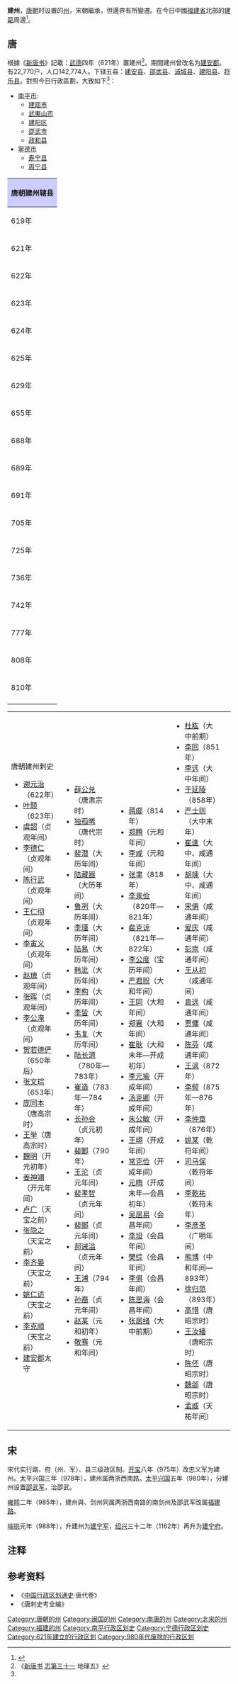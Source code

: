 {{福建历史}}
'''建州'''，[[唐朝|唐朝]]时设置的[[州|州]]，宋朝繼承，但邊界有所變遷。在今日中國[[福建省|福建省]]北部的[[建瓯市|建甌]]周邊<ref name="社科">{{cite book|editor-last=Shi Weile|year=2005|title=中国历史地名大词典|publisher=中國社科院出版社|isbn=7-5004-4929-1|pages=1710|language=zh-hans}}</ref>。

==唐==
根據《[[新唐书|新唐书]]》記載：[[武德|武德]]四年（621年）置建州<ref>《[[新唐书|新唐书]] [[:s:新唐書/卷041|志第三十一]] 地理五》</ref>。期間建州曾改名为[[建安郡|建安郡]]。有22,770户，人口142,774人。下辖五县：[[建安县|建安县]]、[[邵武县|邵武县]]、[[浦城县|浦城县]]、[[建阳县|建阳县]]、[[将乐县|将乐县]]。對照今日行政區劃，大致如下<ref name="社科" />：
*[[南平市|南平市]]:
**[[建瓯市|建瓯市]]
**[[武夷山市|武夷山市]]
**[[建阳区|建阳区]]
**[[邵武市|邵武市]]
**[[政和县|政和县]]
*[[寧德市|寧德市]]
**[[寿宁县|寿宁县]]
**[[周宁县|周宁县]]

{| align=center class="wikitable" style="width:600px; text-align:center"
|-
!colspan="2" style="background:#ccccff"|'''唐朝建州辖县'''
|-
|619年||[[闽县|闽县]]、[[建安县|建安县]]、[[南安县|南安县]]、[[龙溪县|龙溪县]]
|-
|621年||[[建安县|建安县]]（改治）、[[闽县|闽县]]、[[南安县|南安县]]、[[龙溪县|龙溪县]]（新设[[建阳县|建阳县]]<ref>今[[福建省|福建省]][[建阳市|建阳市]][[童游街道|童游街道]]</ref>、[[吴兴县|吴兴县]]<ref name="#1">今[[福建省|福建省]][[浦城县|浦城县]][[万安乡|万安乡]]后阳村</ref>（改名[[唐兴县|唐兴县]]）、[[沙县|沙县]]<ref>今[[福建省|福建省]][[沙县|沙县]][[凤岗镇|凤岗镇]]古县村</ref>、[[将乐县|将乐县]]<ref name="#2">今[[福建省|福建省]][[将乐县|将乐县]][[古镛镇|古镛镇]]</ref>、[[绥城县|绥城县]]<ref>今[[福建省|福建省]][[建宁县|建宁县]][[濉城镇|濉城镇]]西南三里</ref>）
|-
|622年||[[建安县|建安县]]、[[闽县|闽县]]、[[建阳县|建阳县]]、[[唐兴县|唐兴县]]、[[沙县|沙县]]（[[南安县|南安县]]、[[龙溪县|龙溪县]]改属[[丰州|丰州]]，[[将乐县|将乐县]]、[[绥城县|绥城县]]改属[[抚州|抚州]]）
|-
|623年||[[建安县|建安县]]、[[建阳县|建阳县]]、[[唐兴县|唐兴县]]、[[沙县|沙县]]（[[闽县|闽县]]改属[[泉州_(隋朝)|泉州]]）
|-
|624年||[[建安县|建安县]]、[[建阳县|建阳县]]、[[唐兴县|唐兴县]]、[[沙县|沙县]]（[[邵武县|邵武县]]、[[绥城县|绥城县]]来属）
|-
|625年||[[建安县|建安县]]、[[邵武县|邵武县]]、[[绥城县|绥城县]]（废除[[建阳县|建阳县]]、[[唐兴县|唐兴县]]、[[沙县|沙县]]）
|-
|629年||[[建安县|建安县]]、[[邵武县|邵武县]]（废除[[绥城县|绥城县]]）
|-
|655年||[[建安县|建安县]]、[[邵武县|邵武县]]（重设[[沙县|沙县]]）
|-
|688年||[[建安县|建安县]]、[[邵武县|邵武县]]、[[沙县|沙县]]（重设[[将乐县|将乐县]]<ref name="#2"/>、[[建阳县|建阳县]]<ref>今[[福建省|福建省]][[建阳市|建阳市]][[潭城镇|潭城镇]]</ref>）
|-
|689年||[[建安县|建安县]]、[[邵武县|邵武县]]、[[沙县|沙县]]、[[将乐县|将乐县]]、[[建阳县|建阳县]]（重设[[唐兴县|唐兴县]]<ref name="#1"/>）
|-
|691年||[[建安县|建安县]]、[[邵武县|邵武县]]、[[沙县|沙县]]、[[将乐县|将乐县]]、[[建阳县|建阳县]]、[[唐兴县|唐兴县]]（改名[[武宁县|武宁县]]）
|-
|705年||[[建安县|建安县]]、[[邵武县|邵武县]]、[[沙县|沙县]]、[[将乐县|将乐县]]、[[建阳县|建阳县]]、[[武宁县|武宁县]]（改名[[唐兴县|唐兴县]]）
|-
|725年||[[建安县|建安县]]、[[邵武县|邵武县]]、[[沙县|沙县]]、[[将乐县|将乐县]]、[[建阳县|建阳县]]、[[唐兴县|唐兴县]]、黄连县
|-
|736年||[[建安县|建安县]]、[[邵武县|邵武县]]、[[沙县|沙县]]、[[将乐县|将乐县]]、[[建阳县|建阳县]]、[[唐兴县|唐兴县]]<ref>今[[福建省|福建省]][[浦城县|浦城县]][[南浦镇|南浦镇]]</ref>（黄连县改属[[汀州|汀州]]<ref>〈宁化县历史沿革〉，2021，宁化县党史和地方志研究室</ref>）
|-
|742年||[[建安县|建安县]]、[[邵武县|邵武县]]、[[沙县|沙县]]、[[将乐县|将乐县]]、[[建阳县|建阳县]]、[[唐兴县|唐兴县]]（改名[[浦城县|浦城县]]）
|-
|777年||[[建安县|建安县]]、[[邵武县|邵武县]]、[[将乐县|将乐县]]、[[建阳县|建阳县]]、[[浦城县|浦城县]]（[[沙县|沙县]]改属[[汀州|汀州]]）
|-
|808年||[[建安县|建安县]]、[[邵武县|邵武县]]、[[建阳县|建阳县]]、[[浦城县|浦城县]]（废除[[将乐县|将乐县]]）
|-
|810年||[[建安县|建安县]]、[[邵武县|邵武县]]、[[建阳县|建阳县]]、[[浦城县|浦城县]]（重设[[将乐县|将乐县]]<ref name="#2"/>）
|-
|}
{|
|valign=top|
;唐朝建州刺史
*[[谢元治|谢元治]]（622年）
*[[叶颢|叶颢]]（623年）
*[[虞韶|虞韶]]（贞观年间）
*[[李德仁|李德仁]]（贞观年间）
*[[陈行武|陈行武]]（贞观年间）
*[[王仁彻|王仁彻]]（贞观年间）
*[[李寅义|李寅义]]（贞观年间）
*[[赵瑰|赵瑰]]（贞观年间）
*[[张晖|张晖]]（贞观年间）
*[[李公淹|李公淹]]（贞观年间）
*[[贺若德俨|贺若德俨]]（650年后）
*[[张文琮|张文琮]]（653年）
*[[庞同本|庞同本]]（唐高宗时）
*[[王举|王举]]（唐高宗时）
*[[魏明|魏明]]（开元初年）
*[[姜神翊|姜神翊]]（开元年间）
*[[卢广|卢广]]（天宝之前）
*[[张隐之|张隐之]]（天宝之前）
*[[李齐晏|李齐晏]]（天宝之前）
*[[姚仁访|姚仁访]]（天宝之前）
*[[李克顺|李克顺]]（天宝之前）
*[[建安郡|建安郡]]太守
|valign=top|
*[[薛公兑|薛公兑]]（唐肃宗时）
*[[独孤晞|独孤晞]]（唐代宗时）
*[[裴潜|裴潜]]（大历年间）
*[[陆藏器|陆藏器]]（大历年间）
*[[鲁冽|鲁冽]]（大历年间）
*[[李瑾|李瑾]]（大历年间）
*[[陆易|陆易]]（大历年间）
*[[韩泚|韩泚]]（大历年间）
*[[李构|李构]]（大历年间）
*[[李皆|李皆]]（大历年间）
*[[韦复|韦复]]（大历年间）
*[[陆长源|陆长源]]（780年—783年）
*[[崔造|崔造]]（783年—784年）
*[[长孙会|长孙会]]（贞元初年）
*[[裴郾|裴郾]]（790年）
*[[王沦|王沦]]（贞元年间）
*[[裴孝智|裴孝智]]（贞元年间）
*[[裴鄙|裴鄙]]（贞元年间）
*[[郝诫溢|郝诫溢]]（贞元年间）
*[[王浦|王浦]]（794年）
*[[孙裔|孙裔]]（贞元年间）
*[[赵某|赵某]]（元和初年）
*[[敬骞|敬骞]]（元和年间）
|valign=top|
*[[蒋郕|蒋郕]]（814年）
*[[郑腾|郑腾]]（元和年间）
*[[李咸|李咸]]（元和年间）
*[[张聿|张聿]]（818年）
*[[李景俭|李景俭]]（820年—821年）
*[[裴克谅|裴克谅]]（821年—822年）
*[[李公度|李公度]]（宝历年间）
*[[严君贶|严君贶]]（大和年间）
*[[王同|王同]]（大和年间）
*[[郑襄|郑襄]]（大和年间）
*[[崔耿|崔耿]]（大和末年—开成初年）
*[[李元瑜|李元瑜]]（开成年间）
*[[汤克卿|汤克卿]]（开成年间）
*[[朱公敏|朱公敏]]（开成年间）
*[[王翊|王翊]]（开成年间）
*[[常克俭|常克俭]]（开成年间）
*[[元晦|元晦]]（开成末年—会昌初年）
*[[吴居易|吴居易]]（会昌年间）
*[[李坦|李坦]]（会昌年间）
*[[樊综|樊综]]（会昌年间）
*[[李俱|李俱]]（会昌年间）
*[[陈思诲|陈思诲]]（会昌年间）
*[[张居绪|张居绪]]（大中前期）
|valign=top|
*[[杜肱|杜肱]]（大中前期）
*[[李回|李回]]（851年）
*[[李远|李远]]（大中年间）
*[[于延陵|于延陵]]（858年）
*[[严士则|严士则]]（大中末年）
*[[崔逢|崔逢]]（大中、咸通年间）
*[[胡竦|胡竦]]（大中、咸通年间）
*[[宋俦|宋俦]]（咸通年间）
*[[爰庆|爰庆]]（咸通年间）
*[[彭崇|彭崇]]（咸通年间）
*[[王从初|王从初]]（咸通年间）
*[[袁远|袁远]]（咸通年间）
*[[贾傭|贾傭]]（咸通年间）
*[[陈芬|陈芬]]（咸通年间）
*[[王讽|王讽]]（872年）
*[[李频|李频]]（875年—876年）
*[[李仲章|李仲章]]（876年）
*[[姚某|姚某]]（乾符年间）
*[[司马保|司马保]]（乾符年间）
*[[李乾祐|李乾祐]]（乾符末年）
*[[李彦圣|李彦圣]]（广明年间）
*[[熊博|熊博]]（中和年间—893年）
*[[徐归范|徐归范]]（893年）
*[[高惜|高惜]]（唐昭宗时）
*[[王汝繙|王汝繙]]（唐昭宗时）
*[[陈伾|陈伾]]（唐昭宗时）
*[[魏郃|魏郃]]（唐昭宗时）
*[[孟威|孟威]]（天祐年间）
|valign=top|
|}

==宋==
宋代实行路、府（州、军）、县三级政区制。[[开宝|开宝]]八年（975年）改忠义军为建州。太平兴国三年（978年），建州属两浙西南路。[[太平兴国|太平兴国]]五年（980年），分建州设置[[邵武军|邵武军]]，治邵武。

[[雍熙|雍熙]]二年（985年），建州與、剑州同属两浙西南路的南剑州及邵武军改属[[福建路|福建路]]。

[[端拱|端拱]]元年（988年），升建州为[[建宁军|建宁军]]，[[紹興_(南宋)|绍兴]]三十二年（1162年）再升为[[建宁府|建宁府]]。

== 注释 ==
{{reflist|2}}
== 参考资料 ==
* 《[[中国行政区划通史|中国行政区划通史]]·唐代卷》
* 《唐刺史考全编》

{{唐朝行政區劃|nocat}}
{{十國行政區劃|nocat}}
{{北宋行政区划|nocat}}
{{DEFAULTSORT:J}}
[[Category:唐朝的州|Category:唐朝的州]]
[[Category:闽国的州|Category:闽国的州]]
[[Category:南唐的州|Category:南唐的州]]
[[Category:北宋的州|Category:北宋的州]]
[[Category:福建的州|Category:福建的州]] 
[[Category:南平行政区划史|Category:南平行政区划史]]
[[Category:宁德行政区划史|Category:宁德行政区划史]]
[[Category:621年建立的行政区划|Category:621年建立的行政区划]]
[[Category:980年代废除的行政区划|Category:980年代废除的行政区划]]
